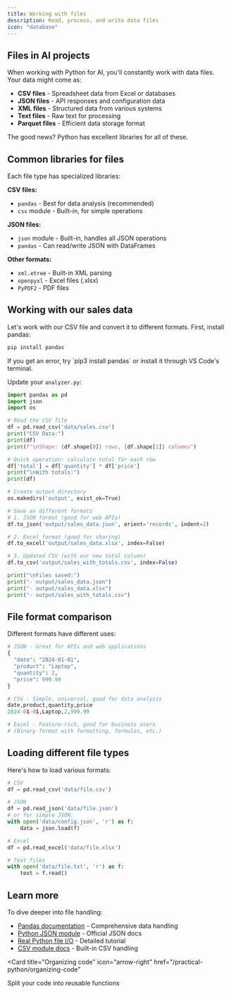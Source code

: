 ```yaml
---
title: Working with files
description: Read, process, and write data files
icon: "database"
---
```


## Files in AI projects

When working with Python for AI, you'll constantly work with data files. Your data might come as:
- **CSV files** - Spreadsheet data from Excel or databases
- **JSON files** - API responses and configuration data
- **XML files** - Structured data from various systems
- **Text files** - Raw text for processing
- **Parquet files** - Efficient data storage format

The good news? Python has excellent libraries for all of these.

## Common libraries for files

Each file type has specialized libraries:

**CSV files:**
- `pandas` - Best for data analysis (recommended)
- `csv` module - Built-in, for simple operations

**JSON files:**
- `json` module - Built-in, handles all JSON operations
- `pandas` - Can read/write JSON with DataFrames

**Other formats:**
- `xml.etree` - Built-in XML parsing
- `openpyxl` - Excel files (.xlsx)
- `PyPDF2` - PDF files

## Working with our sales data

Let's work with our CSV file and convert it to different formats. First, install pandas:

```bash
pip install pandas
```

<Note>
  If you get an error, try `pip3 install pandas` or install it through VS Code's terminal.
</Note>

Update your `analyzer.py`:

```python
import pandas as pd
import json
import os

# Read the CSV file
df = pd.read_csv('data/sales.csv')
print("CSV Data:")
print(df)
print(f"\nShape: {df.shape[0]} rows, {df.shape[1]} columns")

# Quick operation: calculate total for each row
df['total'] = df['quantity'] * df['price']
print("\nWith totals:")
print(df)

# Create output directory
os.makedirs('output', exist_ok=True)

# Save as different formats
# 1. JSON format (good for web APIs)
df.to_json('output/sales_data.json', orient='records', indent=2)

# 2. Excel format (good for sharing)
df.to_excel('output/sales_data.xlsx', index=False)

# 3. Updated CSV (with our new total column)
df.to_csv('output/sales_with_totals.csv', index=False)

print("\nFiles saved:")
print("- output/sales_data.json")
print("- output/sales_data.xlsx") 
print("- output/sales_with_totals.csv")
```

## File format comparison

Different formats have different uses:

```python
# JSON - Great for APIs and web applications
{
  "date": "2024-01-01",
  "product": "Laptop",
  "quantity": 2,
  "price": 999.99
}

# CSV - Simple, universal, good for data analysis
date,product,quantity,price
2024-01-01,Laptop,2,999.99

# Excel - Feature-rich, good for business users
# (Binary format with formatting, formulas, etc.)
```

## Loading different file types

Here's how to load various formats:

```python
# CSV
df = pd.read_csv('data/file.csv')

# JSON
df = pd.read_json('data/file.json')
# or for simple JSON:
with open('data/config.json', 'r') as f:
    data = json.load(f)

# Excel
df = pd.read_excel('data/file.xlsx')

# Text files
with open('data/file.txt', 'r') as f:
    text = f.read()
```

## Learn more

To dive deeper into file handling:

- [Pandas documentation](https://pandas.pydata.org/docs/) - Comprehensive data handling
- [Python JSON module](https://docs.python.org/3/library/json.html) - Official JSON docs
- [Real Python file I/O](https://realpython.com/working-with-files-in-python/) - Detailed tutorial
- [CSV module docs](https://docs.python.org/3/library/csv.html) - Built-in CSV handling

<Card
  title="Organizing code"
  icon="arrow-right"
  href="/practical-python/organizing-code"
>
  Split your code into reusable functions
</Card>